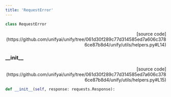 ```yaml
---
title: 'RequestError'
---
```


```python
class RequestError
```

<p align="right">[source code](https://github.com/unifyai/unify/tree/061d30f289c77d314585ed7a606c3786ce87b8d4/unify/utils/helpers.py#L14)</p>



### \_\_init\_\_

<p align="right">[source code](https://github.com/unifyai/unify/tree/061d30f289c77d314585ed7a606c3786ce87b8d4/unify/utils/helpers.py#L15)</p>

```python
def __init__(self, response: requests.Response):
```

